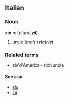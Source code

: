 ==Italian==
===Noun===
'''zio''' ''m'' (''plural'' '''zii''')

#[[uncle]] (''male relative'') <!-- because "uncle" has other meanings in English -->

===Related terms===
* zio'd'America - rich uncle

====See also====
*[[zia]]
*[[zii]] <!-- which does not always just mean "uncles" -->